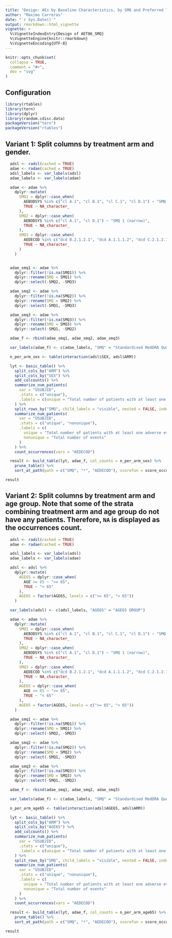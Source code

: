 ```yaml
---
title: "Design: AEs by Baseline Characteristics, by SMQ and Preferred Term Table (AET06_SMQ)"
author: "Maximo Carreras"
date: "`r Sys.Date()`"
output: rmarkdown::html_vignette
vignette: >
  %\VignetteIndexEntry{Design of AET06_SMQ}
  %\VignetteEngine{knitr::rmarkdown}
  %\VignetteEncoding{UTF-8}
---
```


```r
knitr::opts_chunk$set(
  collapse = TRUE,
  comment = "#>",
  dev = "svg"
)
```

## Configuration

```r
library(rtables)
library(tern)
library(dplyr)
library(random.cdisc.data)
packageVersion("tern")
packageVersion("rtables")
```

## Variant 1: Split columns by treatment arm and gender.

```r

  adsl <- radsl(cached = TRUE)
  adae <- radae(cached = TRUE)
  adsl_labels <- var_labels(adsl)
  adae_labels <- var_labels(adae)

  adae <- adae %>%
    dplyr::mutate(
      SMQ1 = dplyr::case_when(
        AEBODSYS %in% c("cl A.1", "cl B.1", "cl C.1", "cl D.1") ~ "SMQ 1 (broad)",
        TRUE ~ NA_character_
      ),
      SMQ2 = dplyr::case_when(
        AEBODSYS %in% c("cl A.1", "cl D.1") ~ "SMQ 1 (narrow)",
        TRUE ~ NA_character_
      ),
      SMQ3 = dplyr::case_when(
        AEDECOD %in% c("dcd B.2.1.2.1", "dcd A.1.1.1.2", "dcd C.2.1.2.1", "dcd B.2.2.3.1") ~ "AESI",
        TRUE ~ NA_character_
      )
    )


  adae_smq1 <- adae %>%
    dplyr::filter(!is.na(SMQ1)) %>%
    dplyr::rename(SMQ = SMQ1) %>%
    dplyr::select(-SMQ2, -SMQ3)

  adae_smq2 <- adae %>%
    dplyr::filter(!is.na(SMQ2)) %>%
    dplyr::rename(SMQ = SMQ2) %>%
    dplyr::select(-SMQ1, -SMQ3)

  adae_smq3 <- adae %>%
    dplyr::filter(!is.na(SMQ3)) %>%
    dplyr::rename(SMQ = SMQ3) %>%
    dplyr::select(-SMQ1, -SMQ2)

  adae_f <- rbind(adae_smq1, adae_smq2, adae_smq3)

  var_labels(adae_f) <- c(adae_labels, "SMQ" = "Standardised MedDRA Queries")

  n_per_arm_sex <- table(interaction(adsl$SEX, adsl$ARM))

  lyt <- basic_table() %>%
    split_cols_by("ARM") %>%
    split_cols_by("SEX") %>%
    add_colcounts() %>%
    summarize_num_patients(
      var = "USUBJID",
      .stats = c("unique"),
      .labels = c(unique = "Total number of patients with at least one adverse event")
    ) %>%
    split_rows_by("SMQ", child_labels = "visible", nested = FALSE, indent_mod = -1L) %>%
    summarize_num_patients(
      var = "USUBJID",
      .stats = c("unique", "nonunique"),
      .labels = c(
        unique = "Total number of patients with at least one adverse event",
        nonunique = "Total number of events"
      )
    ) %>%
    count_occurrences(vars = "AEDECOD")

  result <- build_table(lyt, adae_f, col_counts = n_per_arm_sex) %>%
    prune_table() %>%
    sort_at_path(path = c("SMQ", "*", "AEDECOD"), scorefun = score_occurrences)

result

```

## Variant 2: Split columns by treatment arm and age group. Note that some of the strata combining treatment arm and age group do not have any patients. Therefore, `NA` is displayed as the occurrences count.

```r

  adsl <- radsl(cached = TRUE)
  adae <- radae(cached = TRUE)

  adsl_labels <- var_labels(adsl)
  adae_labels <- var_labels(adae)

  adsl <- adsl %>%
    dplyr::mutate(
      AGE65 = dplyr::case_when(
        AGE >= 65 ~ ">= 65",
        TRUE ~ "< 65"
      ),
      AGE65 = factor(AGE65, levels = c(">= 65", "< 65"))
    )

  var_labels(adsl) <- c(adsl_labels, "AGE65" = "AGE65 GROUP")

  adae <- adae %>%
    dplyr::mutate(
      SMQ1 = dplyr::case_when(
        AEBODSYS %in% c("cl A.1", "cl B.1", "cl C.1", "cl D.1") ~ "SMQ 1 (broad)",
        TRUE ~ NA_character_
      ),
      SMQ2 = dplyr::case_when(
        AEBODSYS %in% c("cl A.1", "cl D.1") ~ "SMQ 1 (narrow)",
        TRUE ~ NA_character_
      ),
      SMQ3 = dplyr::case_when(
        AEDECOD %in% c("dcd B.2.1.2.1", "dcd A.1.1.1.2", "dcd C.2.1.2.1", "dcd B.2.2.3.1") ~ "AESI",
        TRUE ~ NA_character_
      ),
      AGE65 = dplyr::case_when(
        AGE >= 65 ~ ">= 65",
        TRUE ~ "< 65"
      ),
      AGE65 = factor(AGE65, levels = c(">= 65", "< 65"))
    )

  adae_smq1 <- adae %>%
    dplyr::filter(!is.na(SMQ1)) %>%
    dplyr::rename(SMQ = SMQ1) %>%
    dplyr::select(-SMQ2, -SMQ3)

  adae_smq2 <- adae %>%
    dplyr::filter(!is.na(SMQ2)) %>%
    dplyr::rename(SMQ = SMQ2) %>%
    dplyr::select(-SMQ1, -SMQ3)

  adae_smq3 <- adae %>%
    dplyr::filter(!is.na(SMQ3)) %>%
    dplyr::rename(SMQ = SMQ3) %>%
    dplyr::select(-SMQ1, -SMQ2)

  adae_f <- rbind(adae_smq1, adae_smq2, adae_smq3)

  var_labels(adae_f) <- c(adae_labels, "SMQ" = "Standardised MedDRA Queries", "AGE65" = "AGE65 GROUP")

  n_per_arm_age65 <- table(interaction(adsl$AGE65, adsl$ARM))

  lyt <- basic_table() %>%
    split_cols_by("ARM") %>%
    split_cols_by("AGE65") %>%
    add_colcounts() %>%
    summarize_num_patients(
      var = "USUBJID",
      .stats = c("unique"),
      .labels = c(unique = "Total number of patients with at least one adverse event")
    ) %>%
    split_rows_by("SMQ", child_labels = "visible", nested = FALSE, indent_mod = -1L) %>%
    summarize_num_patients(
      var = "USUBJID",
      .stats = c("unique", "nonunique"),
      .labels = c(
        unique = "Total number of patients with at least one adverse event",
        nonunique = "Total number of events"
      )
    ) %>%
    count_occurrences(vars = "AEDECOD")

  result <- build_table(lyt, adae_f, col_counts = n_per_arm_age65) %>%
    prune_table() %>%
    sort_at_path(path = c("SMQ", "*", "AEDECOD"), scorefun = score_occurrences)

result

```
